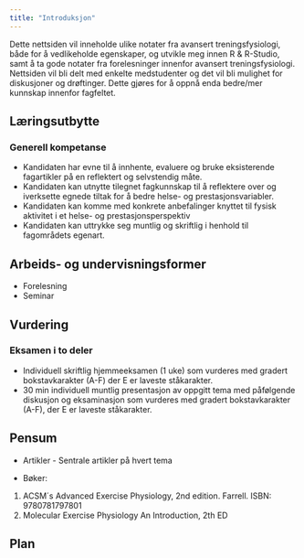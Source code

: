 ```yaml
---
title: "Introduksjon"
---
```

Dette nettsiden vil inneholde ulike notater fra avansert treningsfysiologi, både for å vedlikeholde egenskaper, og utvikle meg innen R & R-Studio, samt å ta gode notater fra forelesninger innenfor avansert treningsfysiologi. Nettsiden vil bli delt med enkelte medstudenter og det vil bli mulighet for diskusjoner og drøftinger. Dette gjøres for å oppnå enda bedre/mer kunnskap innenfor fagfeltet.

## Læringsutbytte
### Generell kompetanse
* Kandidaten har evne til å innhente, evaluere og bruke eksisterende fagartikler på en reflektert og selvstendig måte.
* Kandidaten kan utnytte tilegnet fagkunnskap til å reflektere over og iverksette egnede tiltak for å bedre helse- og prestasjonsvariabler.
* Kandidaten kan komme med konkrete anbefalinger knyttet til fysisk aktivitet i et helse- og prestasjonsperspektiv
* Kandidaten kan uttrykke seg muntlig og skriftlig i henhold til fagområdets egenart.

## Arbeids- og undervisningsformer
* Forelesning
* Seminar

## Vurdering
### Eksamen i to deler
* Individuell skriftlig hjemmeeksamen (1 uke) som vurderes med gradert bokstavkarakter (A-F) der E er laveste ståkarakter.
* 30 min individuell muntlig presentasjon av oppgitt tema med påfølgende diskusjon og eksaminasjon som vurderes med gradert bokstavkarakter (A-F), der E er laveste ståkarakter.

## Pensum

* Artikler - Sentrale artikler på hvert tema

* Bøker:
1. ACSM´s Advanced Exercise Physiology, 2nd edition. Farrell. ISBN: 9780781797801
2. Molecular Exercise Physiology An Introduction, 2th ED

## Plan